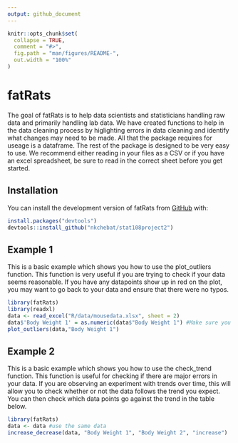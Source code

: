 ```yaml
---
output: github_document
---
```



```r
knitr::opts_chunk$set(
  collapse = TRUE,
  comment = "#>",
  fig.path = "man/figures/README-",
  out.width = "100%"
)
```

# fatRats


The goal of fatRats is to help data scientists and statisticians handling raw data and primarily handling lab data. We have created functions to help in the data cleaning process by higlighting errors in data cleaning and identify what changes may need to be made. All that the package requires for useage is a dataframe. The rest of the package is designed to be very easy to use. We recommend either reading in your files as a CSV or if you have an excel spreadsheet, be sure to read in the correct sheet before you get started.

## Installation

You can install the development version of fatRats from [GitHub](https://github.com/) with:

```r
install.packages("devtools")
devtools::install_github("nkchebat/stat108project2")
```


## Example 1

This is a basic example which shows you how to use the plot_outliers function. This function is very useful if you are trying to check if your data seems reasonable. If you have any datapoints show up in red on the plot, you may want to go back to your data and ensure that there were no typos. 

```r
library(fatRats)
library(readxl)
data <- read_excel("R/data/mousedata.xlsx", sheet = 2)
data$'Body Weight 1' = as.numeric(data$"Body Weight 1") #Make sure you have a numeric
plot_outliers(data,"Body Weight 1")
```

## Example 2

This is a basic example which shows you how to use the check_trend function. This function is useful for checking if there are major errors in your data. If you are observing an experiment with trends over time, this will allow you to check whether or not the data follows the trend you expect. You can then check which data points go against the trend in the table below.

```r
library(fatRats)
data <- data #use the same data
increase_decrease(data, "Body Weight 1", "Body Weight 2", "increase")
```





